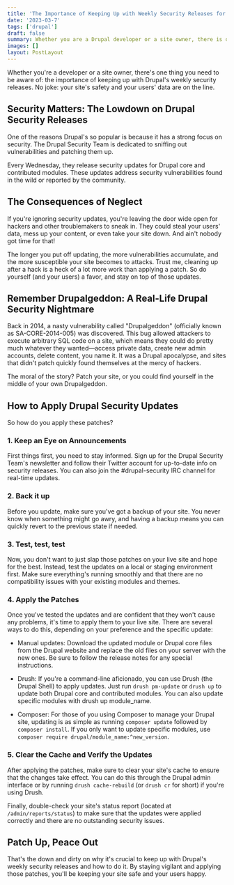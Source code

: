 ```yaml
---
title: 'The Importance of Keeping Up with Weekly Security Releases for Drupal'
date: '2023-03-7'
tags: ['drupal']
draft: false
summary: Whether you are a Drupal developer or a site owner, there is one thing you need to be aware of: the importance of keeping up with weekly security releases. No joke; your site's safety and data are on the line.
images: []
layout: PostLayout
---
```


Whether you're a developer or a site owner, there's one thing you need to be aware of: the importance of keeping up with Drupal's weekly security releases. No joke: your site's safety and your users' data are on the line.

## Security Matters: The Lowdown on Drupal Security Releases

One of the reasons Drupal's so popular is because it has a strong focus on security. The Drupal Security Team is dedicated to sniffing out vulnerabilities and patching them up.

Every Wednesday, they release security updates for Drupal core and contributed modules. These updates address security vulnerabilities found in the wild or reported by the community.

## The Consequences of Neglect

If you're ignoring security updates, you're leaving the door wide open for hackers and other troublemakers to sneak in. They could steal your users' data, mess up your content, or even take your site down. And ain't nobody got time for that!

The longer you put off updating, the more vulnerabilities accumulate, and the more susceptible your site becomes to attacks. Trust me, cleaning up after a hack is a heck of a lot more work than applying a patch. So do yourself (and your users) a favor, and stay on top of those updates.

## Remember Drupalgeddon: A Real-Life Drupal Security Nightmare

Back in 2014, a nasty vulnerability called "Drupalgeddon" (officially known as SA-CORE-2014-005) was discovered. This bug allowed attackers to execute arbitrary SQL code on a site, which means they could do pretty much whatever they wanted—access private data, create new admin accounts, delete content, you name it. It was a Drupal apocalypse, and sites that didn't patch quickly found themselves at the mercy of hackers.

The moral of the story? Patch your site, or you could find yourself in the middle of your own Drupalgeddon.

## How to Apply Drupal Security Updates

So how do you apply these patches?

### 1. Keep an Eye on Announcements

First things first, you need to stay informed. Sign up for the Drupal Security Team's newsletter and follow their Twitter account for up-to-date info on security releases. You can also join the #drupal-security IRC channel for real-time updates.

### 2. Back it up

Before you update, make sure you've got a backup of your site. You never know when something might go awry, and having a backup means you can quickly revert to the previous state if needed.

### 3. Test, test, test

Now, you don't want to just slap those patches on your live site and hope for the best. Instead, test the updates on a local or staging environment first. Make sure everything's running smoothly and that there are no compatibility issues with your existing modules and themes.

### 4. Apply the Patches

Once you've tested the updates and are confident that they won't cause any problems, it's time to apply them to your live site. There are several ways to do this, depending on your preference and the specific update:

- Manual updates: Download the updated module or Drupal core files from the Drupal website and replace the old files on your server with the new ones. Be sure to follow the release notes for any special instructions.

- Drush: If you're a command-line aficionado, you can use Drush (the Drupal Shell) to apply updates. Just run `drush pm-update` or `drush up` to update both Drupal core and contributed modules. You can also update specific modules with drush up module_name.

- Composer: For those of you using Composer to manage your Drupal site, updating is as simple as running `composer update` followed by `composer install`. If you only want to update specific modules, use `composer require drupal/module_name:^new_version`.

### 5. Clear the Cache and Verify the Updates

After applying the patches, make sure to clear your site's cache to ensure that the changes take effect. You can do this through the Drupal admin interface or by running `drush cache-rebuild` (or `drush cr` for short) if you're using Drush.

Finally, double-check your site's status report (located at `/admin/reports/status`) to make sure that the updates were applied correctly and there are no outstanding security issues.

## Patch Up, Peace Out

That's the down and dirty on why it's crucial to keep up with Drupal's weekly security releases and how to do it. By staying vigilant and applying those patches, you'll be keeping your site safe and your users happy.
